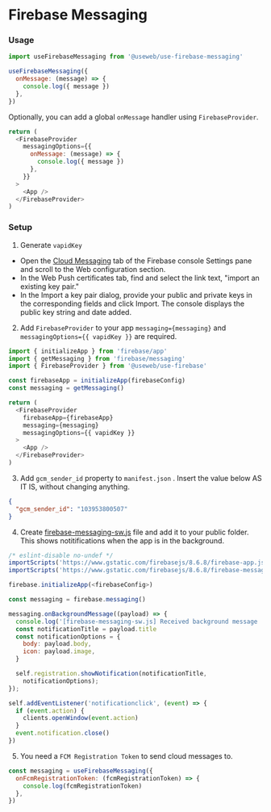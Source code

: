 # Firebase Messaging

### Usage

```js
import useFirebaseMessaging from '@useweb/use-firebase-messaging'

useFirebaseMessaging({
  onMessage: (message) => {
    console.log({ message })
  },
})
```

Optionally, you can add a global `onMessage` handler using `FirebaseProvider`.

```js
return (
  <FirebaseProvider
    messagingOptions={{
      onMessage: (message) => {
        console.log({ message })
      },
    }}
  >
    <App />
  </FirebaseProvider>
)
```

### Setup

1. Generate `vapidKey`

- Open the [Cloud Messaging](https://console.firebase.google.com/project/_/settings/cloudmessaging) tab of the Firebase console Settings pane and scroll to the Web configuration section.
- In the Web Push certificates tab, find and select the link text, "import an existing key pair."
- In the Import a key pair dialog, provide your public and private keys in the corresponding fields and click Import. The console displays the public key string and date added.

2. Add `FirebaseProvider` to your app `messaging={messaging}` and `messagingOptions={{ vapidKey }}` are required.

```js
import { initializeApp } from 'firebase/app'
import { getMessaging } from 'firebase/messaging'
import { FirebaseProvider } from '@useweb/use-firebase'

const firebaseApp = initializeApp(firebaseConfig)
const messaging = getMessaging()

return (
  <FirebaseProvider
    firebaseApp={firebaseApp}
    messaging={messaging}
    messagingOptions={{ vapidKey }}
  >
    <App />
  </FirebaseProvider>
)
```

3. Add `gcm_sender_id` property to `manifest.json` . Insert the value below AS IT IS, without changing anything.

```json
{
  "gcm_sender_id": "103953800507"
}
```

4. Create [firebase-messaging-sw.js](https://firebase.google.com/docs/cloud-messaging/js/receive#web-v9_2)
   file and add it to your public folder. This shows notitifications when the app is in the background.

```js
/* eslint-disable no-undef */
importScripts('https://www.gstatic.com/firebasejs/8.6.8/firebase-app.js');
importScripts('https://www.gstatic.com/firebasejs/8.6.8/firebase-messaging.js');

firebase.initializeApp(<firebaseConfig>)

const messaging = firebase.messaging()

messaging.onBackgroundMessage((payload) => {
  console.log('[firebase-messaging-sw.js] Received background message ', payload)
  const notificationTitle = payload.title
  const notificationOptions = {
    body: payload.body,
    icon: payload.image,
  }

  self.registration.showNotification(notificationTitle,
    notificationOptions);
});

self.addEventListener('notificationclick', (event) => {
  if (event.action) {
    clients.openWindow(event.action)
  }
  event.notification.close()
})

```

5. You need a `FCM Registration Token` to send cloud messages to.

```js
const messaging = useFirebaseMessaging({
  onFcmRegistrationToken: (fcmRegistrationToken) => {
    console.log(fcmRegistrationToken)
  },
})
```
